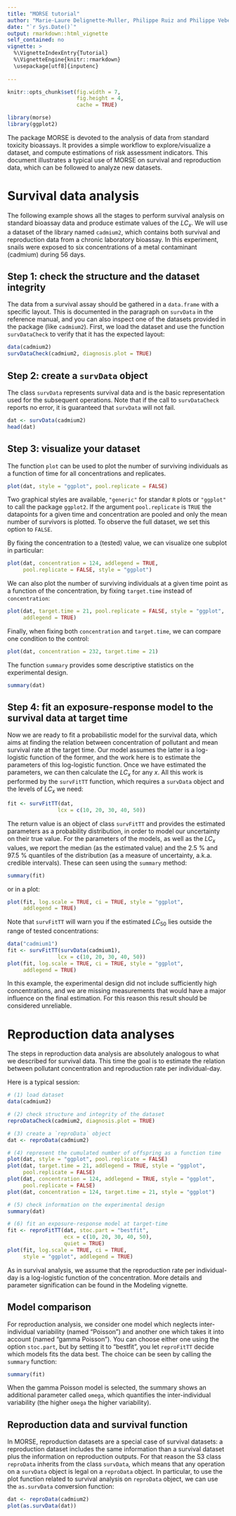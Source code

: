 ```yaml
---
title: "MORSE tutorial"
author: "Marie-Laure Delignette-Muller, Philippe Ruiz and Philippe Veber"
date: "`r Sys.Date()`"
output: rmarkdown::html_vignette
self_contained: no
vignette: >
  %\VignetteIndexEntry{Tutorial}
  %\VignetteEngine{knitr::rmarkdown}
  \usepackage[utf8]{inputenc}
  
---
```


```r

knitr::opts_chunk$set(fig.width = 7, 
                      fig.height = 4, 
                      cache = TRUE)

```


```r
library(morse)
library(ggplot2)
```

The package MORSE is devoted to the analysis of data from standard toxicity
bioassays. It provides a simple workflow to explore/visualize a dataset, and
compute estimations of risk assessment indicators. This document illustrates
a typical use of MORSE on survival and reproduction data, which can be followed
to analyze new datasets.

# Survival data analysis

The following example shows all the stages to perform survival analysis on
standard bioassay data and produce estimate values of the $LC_x$.
We will use a dataset of the library named `cadmium2`, which contains both
survival and reproduction data from a chronic laboratory bioassay. In this
experiment, snails were exposed to six concentrations of a metal contaminant
(cadmium) during 56 days.

## Step 1: check the structure and the dataset integrity

The data from a survival assay should be gathered in a `data.frame` with a 
specific layout. This is documented in the paragraph on `survData` in the 
reference manual, and you can also inspect one of the datasets provided in 
the package (like `cadmium2`). First, we load the dataset and use the function
`survDataCheck` to verify that it has the expected layout:

```r
data(cadmium2)
survDataCheck(cadmium2, diagnosis.plot = TRUE)
```

## Step 2: create a `survData` object

The class `survData` represents \emph{validated} survival data and is the 
basic representation used for the subsequent operations. Note that if the
call to `survDataCheck` reports no error, it is guaranteed that `survData`
will not fail.

```r
dat <- survData(cadmium2)
head(dat)
```

## Step 3: visualize your dataset
  
The function `plot` can be used to plot the number of surviving individuals
as a function of time for all concentrations and replicates.

```r
plot(dat, style = "ggplot", pool.replicate = FALSE)
```

Two graphical styles are available, `"generic"` for standar `R` plots or
`"ggplot"` to call the package `ggplot2`. If the argument `pool.replicate`
is `TRUE` the datapoints for a given time and concentration are pooled
and only the mean number of survivors is plotted. To observe the full
dataset, we set this option to `FALSE`.

By fixing the concentration to a (tested) value, we can visualize one subplot 
in particular:
```r
plot(dat, concentration = 124, addlegend = TRUE,
     pool.replicate = FALSE, style = "ggplot")
```


We can also plot the number of surviving individuals at a given time point as a function
of the concentration, by fixing `target.time` instead of `concentration`:
  
```r
plot(dat, target.time = 21, pool.replicate = FALSE, style = "ggplot",
     addlegend = TRUE)
```


Finally, when fixing both `concentration` and `target.time`, we can compare one condition
to the control:

```r
plot(dat, concentration = 232, target.time = 21)
```

The function `summary` provides some descriptive statistics on the experimental design.

```r
summary(dat)
```


## Step 4: fit an exposure-response model to the survival data at target time

Now we are ready to fit a probabilistic model for the survival data, which aims
at finding the relation between concentration of pollutant and mean survival rate
at the target time. Our model assumes the latter is a log-logistic function of
the former, and the work here is to estimate the parameters of this log-logistic
function. Once we have estimated the parameters, we can then calculate the $LC_x$
for any $x$. All this work is performed by the `survFitTT` function, which requires
a `survData` object and the levels of $LC_x$ we need:

```r
fit <- survFitTT(dat,
                lcx = c(10, 20, 30, 40, 50))
```

The return value is an object of class `survFitTT` and provides the estimated 
parameters as a probability distribution, in order to model our uncertainty on
their true value. For the parameters of the models, as well as the $LC_x$
values, we report the median (as the estimated value) and the 2.5 \% and 97.5 \%
quantiles of the distribution (as a measure of uncertainty, a.k.a. credible
intervals). These can seen using the `summary` method:


```r
summary(fit)
```

or in a plot:
```r
plot(fit, log.scale = TRUE, ci = TRUE, style = "ggplot",
     addlegend = TRUE)
```


<!--
* Step five, check the obseved versus predicted values
  
```r
ppc(out2, style = "ggplot")
```
-->

Note that `survFitTT` will warn you if the estimated $LC_{50}$ lies outside the
range of tested concentrations:

```r
data("cadmium1")
fit <- survFitTT(survData(cadmium1),
                lcx = c(10, 20, 30, 40, 50))
plot(fit, log.scale = TRUE, ci = TRUE, style = "ggplot",
     addlegend = TRUE)
```

In this example, the experimental design did not include sufficiently high
concentrations, and we are missing measurements that would have a major 
influence on the final estimation. For this reason this result should be 
considered unreliable.

# Reproduction data analyses
  
The steps in reproduction data analysis are absolutely analogous to what we
described for survival data. This time the goal is to estimate the relation 
between pollutant concentration and reproduction rate per individual-day. 

Here is a typical session:
```r
# (1) load dataset
data(cadmium2)

# (2) check structure and integrity of the dataset
reproDataCheck(cadmium2, diagnosis.plot = TRUE)

# (3) create a `reproData` object
dat <- reproData(cadmium2)

# (4) represent the cumulated number of offspring as a function time
plot(dat, style = "ggplot", pool.replicate = FALSE)
plot(dat, target.time = 21, addlegend = TRUE, style = "ggplot",
     pool.replicate = FALSE)
plot(dat, concentration = 124, addlegend = TRUE, style = "ggplot",
     pool.replicate = FALSE)
plot(dat, concentration = 124, target.time = 21, style = "ggplot")

# (5) check information on the experimental design
summary(dat)

# (6) fit an exposure-response model at target-time
fit <- reproFitTT(dat, stoc.part = "bestfit",
                  ecx = c(10, 20, 30, 40, 50),
                  quiet = TRUE)
plot(fit, log.scale = TRUE, ci = TRUE, 
     style = "ggplot", addlegend = TRUE)
```
As in survival analysis, we assume that the reproduction rate per individual-day
is a log-logistic function of the concentration. More details and parameter
signification can be found in the Modeling vignette. 


## Model comparison

For reproduction analysis, we consider one model which neglects inter-individual
variability (named "Poisson") and another one which takes it into account
(named "gamma Poisson"). You can choose either one using the option `stoc.part`,
but by setting it to "bestfit", you let `reproFitTT` decide which models fits the
data best. The choice can be seen by calling the `summary` function:
```r
summary(fit)
```
When the gamma Poisson model is selected, the summary shows an additional
parameter called `omega`, which quantifies the inter-individual variability
(the higher `omega` the higher variability).


## Reproduction data and survival function

In MORSE, reproduction datasets are a special case of survival datasets: a 
reproduction dataset includes the same information than a survival dataset plus
the information on reproduction outputs. For that reason the S3 class `reproData`
inherits from the class `survData`, which means that any operation on a `survData`
object is legal on a `reproData` object. In particular, to use the plot function
related to survival analysis on `reproData` object, we can use the `as.survData`
conversion function:

```r
dat <- reproData(cadmium2)
plot(as.survData(dat))
```


<!--
* Step five, check the obseved versus predicted values
  
The function `ppc()` plots the observed versus predicted values with the 95 \% 
credible intervale for each predicted values.

```r
ppc(out, style = "ggplot")
```

-->

